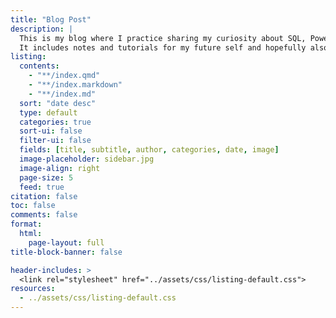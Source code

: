 ```yaml
---
title: "Blog Post"
description: |
  This is my blog where I practice sharing my curiosity about SQL, Power BI and Python.<br>
  It includes notes and tutorials for my future self and hopefully also for you.<br><br>
listing: 
  contents: 
    - "**/index.qmd"
    - "**/index.markdown" 
    - "**/index.md"
  sort: "date desc"
  type: default
  categories: true
  sort-ui: false
  filter-ui: false
  fields: [title, subtitle, author, categories, date, image]
  image-placeholder: sidebar.jpg
  image-align: right
  page-size: 5
  feed: true
citation: false
toc: false
comments: false
format: 
  html: 
    page-layout: full
title-block-banner: false

header-includes: >
  <link rel="stylesheet" href="../assets/css/listing-default.css">
resources:
  - ../assets/css/listing-default.css 
---
```

